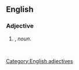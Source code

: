 ==English==

===Adjective===
{{head|en|adjectives}}

# {{attributive of|griffon vulture|lang=en|nodot=1}}, ''noun''.
#: ''&nbsp;''

[[Category:English adjectives]]